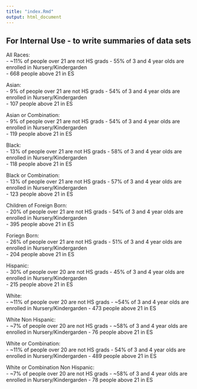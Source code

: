 ```yaml
---
title: "index.Rmd"
output: html_document
---
```

## For Internal Use - to write summaries of data sets

All Races:  
  - ~11% of people over 21 are not HS grads
  - 55% of 3 and 4 year olds are enrolled in Nursery/Kindergarden  
  - 668 people above 21 in ES

Asian:  
  - 9% of people over 21 are not HS grads
  - 54% of 3 and 4 year olds are enrolled in Nursery/Kindergarden  
  - 107 people above 21 in ES

Asian or Combination:  
  - 9% of people over 21 are not HS grads
  - 54% of 3 and 4 year olds are enrolled in Nursery/Kindergarden  
  - 119 people above 21 in ES

Black:  
  - 13% of people over 21 are not HS grads
  - 58% of 3 and 4 year olds are enrolled in Nursery/Kindergarden  
  - 118 people above 21 in ES

Black or Combination:  
  - 13% of people over 21 are not HS grads
  - 57% of 3 and 4 year olds are enrolled in Nursery/Kindergarden  
  - 123 people above 21 in ES

Children of Foreign Born:  
  - 20% of people over 21 are not HS grads
  - 54% of 3 and 4 year olds are enrolled in Nursery/Kindergarden  
  - 395 people above 21 in ES

Foriegn Born:  
  - 26% of people over 21 are not HS grads
  - 51% of 3 and 4 year olds are enrolled in Nursery/Kindergarden  
  - 204 people above 21 in ES

Hispanic:    
  - 30% of people over 20 are not HS grads
  - 45% of 3 and 4 year olds are enrolled in Nursery/Kindergarden  
  - 215 people above 21 in ES

White:  
  - ~11% of people over 20 are not HS grads
  - ~54% of 3 and 4 year olds are enrolled in Nursery/Kindergarden
  - 473 people above 21 in ES
 
White Non Hispanic:  
  - ~7% of people over 20 are not HS grads
  - ~58% of 3 and 4 year olds are enrolled in Nursery/Kindergarden
  - 76 people above 21 in ES  

White or Combination:  
  - ~11% of people over 20 are not HS grads
  - 54% of 3 and 4 year olds are enrolled in Nursery/Kindergarden
  - 489 people above 21 in ES

White or Combination Non Hispanic:  
  - ~7% of people over 20 are not HS grads
  - ~58% of 3 and 4 year olds are enrolled in Nursery/Kindergarden
  - 78 people above 21 in ES

